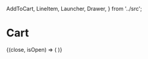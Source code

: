 
  AddToCart,
  LineItem,
  Launcher,
  Drawer,
} from '../src';

<Meta title="Cart" component={Provider} />

# Cart

<Preview>
  <Story name="Populated">
    <Locale>
      <Provider {...useFixtures()}>
        <Box>
          <AppBar color="inherit">
            <Box>
              <Launcher>
                {(close, isOpen) => (
                  <Drawer
                    titleKey="title"
                    close={close}
                    isOpen={isOpen}
                    shopPath="/shop"
                    checkoutPath="/checkout"
                  >
                    <LineItem />
                  </Drawer>
                )}
              </Launcher>
            </Box>
          </AppBar>
          <Box my={8}>
            <Container>
              <Card style={{ width: 350 }}>
                <CardContent>
                  <AddToCart
                    product="abc"
                    variant="spread"
                    size="small"
                  />
                </CardContent>
              </Card>
            </Container>
          </Box>
        </Box>
      </Provider>
    </Locale>
  </Story>
</Preview>
